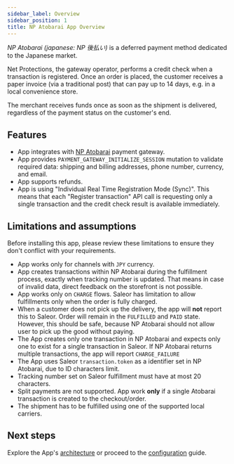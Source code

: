 ```yaml
---
sidebar_label: Overview
sidebar_position: 1
title: NP Atobarai App Overview
---
```



<AppMetadata
  minSaleorVersion="3.20"
  githubUrl="https://github.com/saleor/apps/tree/main/apps/np-atobarai"
/>

_NP Atobarai (japanese: NP 後払い)_ is a deferred payment method dedicated to the Japanese market.

Net Protections, the gateway operator, performs a credit check when a transaction is registered. Once an order is placed, the customer receives a paper invoice (via a traditional post) that can pay up to 14 days, e.g. in a local convenience store.

The merchant receives funds once as soon as the shipment is delivered, regardless of the payment status on the customer's end.

## Features

- App integrates with [NP Atobarai](https://np-atobarai.jp/) payment gateway.
- App provides `PAYMENT_GATEWAY_INITIALIZE_SESSION` mutation to validate required data: shipping and billing addresses, phone number, currency, and email.
- App supports refunds.
- App is using "Individual Real Time Registration Mode (Sync)". This means that each "Register transaction" API call is requesting only a single transaction and the credit check result is available immediately.


## Limitations and assumptions

Before installing this app, please review these limitations to ensure they don't conflict with your requirements.

- App works only for channels with `JPY` currency.
- App creates transactions within NP Atobarai during the fulfillment process, exactly when tracking number is updated. That means in case of invalid data, direct feedback on the storefront is not possible.
- App works only on `CHARGE` flows. Saleor has limitation to allow fulfillments only when the order is fully charged.
- When a customer does not pick up the delivery, the app will **not** report this to Saleor. Order will remain in the `FULFILLED` and `PAID` state. However, this should be safe, because NP Atobarai should not allow user to pick up the good without paying.
- The App creates only one transaction in NP Atobarai and expects only one to exist for a single transaction in Saleor. If NP Atobarai returns multiple transactions, the app will report `CHARGE_FAILURE`
- The App uses Saleor `transaction.token` as a identifier set in NP Atobarai, due to ID characters limit.
- Tracking number set on Saleor fulfillment must have at most 20 characters.
- Split payments are not supported. App work **only** if a single Atobarai transaction is created to the checkout/order.
- The shipment has to be fulfilled using one of the supported local carriers.


## Next steps

Explore the App's [architecture](./architecture.mdx) or proceed to the [configuration](./configuration.mdx) guide.
